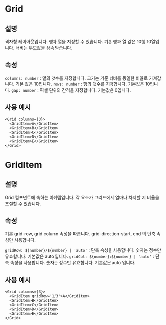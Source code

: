 
<Meta of={GridStories} />

# Grid

## 설명

격자형 레이아웃입니다. 행과 열을 지정할 수 있습니다. 기본 행과 열 값은 10행 10열입니다. 너비는 부모값을 상속 받습니다.

## 속성

`columns: number` : 열의 갯수를 지정합니다. 크기는 기준 너비를 동일한 비율로 가져갑니다. 기본 값은 10입니다.
`rows: number` : 행의 갯수를 지정합니다. 기본값은 10입니다.
`gap: number` : 픽셀 단위의 간격을 지정합니다. 기본값은 0입니다.

## 사용 예시

```tsx
<Grid columns={3}>
  <GridItem>A</GridItem>
  <GridItem>B</GridItem>
  <GridItem>C</GridItem>
  <GridItem>D</GridItem>
  <GridItem>E</GridItem>
</Grid>
```

<Canvas of={GridStories.Default} />

# GridItem

## 설명

Grid 컴포넌트에 속하는 아이템입니다. 각 요소가 그리드에서 얼마나 차지할 지 비율을 조절할 수 있습니다.

## 속성

기본 grid-row, grid column 속성을 따릅니다. grid-direction-start, end 의 단축 속성만 사용합니다.

`gridRow: ${number}/${number} | 'auto'` : 단축 속성을 사용합니다. 숫자는 정수만 유효합니다. 기본값은 auto 입니다.
`gridCol: ${number}/${number} | 'auto'` : 단축 속성을 사용합니다. 숫자는 정수만 유효합니다. 기본값은 auto 입니다.

## 사용 예시

```tsx
<Grid columns={3}>
  <GridItem gridRow='1/3'>A</GridItem>
  <GridItem>B</GridItem>
  <GridItem>C</GridItem>
  <GridItem>D</GridItem>
  <GridItem>E</GridItem>
</Grid>
```

<Canvas of={GridStories.Custom} />
